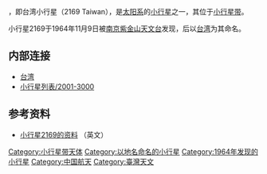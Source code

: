 {{Infobox Planet | discovery=yes | physical_characteristics = yes | bgcolour=#FFFFC0 |
name=2169 Taiwan 
| discoverer=[[南京|南京]][[紫金山天文台|紫金山天文台]]
| discovered=November 9,1964
| mp_name = 
| alt_names=1964 VP1
| mp_category=[[小行星带|小行星带]] 
| epoch=[[November_30|November 30]], 2008 ([[Julian_day|JD]] 2454800.5)
| semimajor=2.7870554AU
| perihelion=2.6415823AU 
| aphelion=2.9325285AU
| eccentricity=0.0521960
| period=1699.4830550d (4.65[[Julian_year_(astronomy)|a]])
| inclination=1.52951°
| asc_node=71.89265°
| arg_peri=357.51229°
| mean_anomaly=160.86340°
 | image                    = [[File:Celestia_2169_Taiwan_orbit.png|300px]]
 | caption                  = 於[[Celestia|Celestia]]中模擬的小行星2169軌道
| dimensions = 16.81km 
| mass = 
| density = 
| surface_grav = 
| escape_velocity = 
| sidereal_day = 
| axial_tilt = 
| pole_ecliptic_lat = 
| pole_ecliptic_lon = 
| albedo = 0.0991
| spectral_type = C
| abs_magnitude = 12.0
}}
'''{{BASEPAGENAME}}'''，即台湾小行星（2169 Taiwan），是[[太阳系|太阳系]]的[[小行星|小行星]]之一，其位于[[小行星带|小行星带]]。

小行星2169于1964年11月9日被[[南京|南京]][[紫金山天文台|紫金山天文台]]发现，后以[[台湾|台湾]]为其命名。

== 内部连接 ==
* [[台湾|台湾]]
* [[小行星列表/2001-3000|小行星列表/2001-3000]]

== 参考资料 ==
* [http://ssd.jpl.nasa.gov/sbdb.cgi?sstr=2169+Taiwan 小行星2169的资料] {{Wayback|url=http://ssd.jpl.nasa.gov/sbdb.cgi?sstr=2169+Taiwan |date=20120309083325 }} （英文）

{{beltasteroid-stub}}
{{Minor Planet Number|[[小行星2168|小行星2168]]|[[小行星2170|小行星2170]]}}

[[Category:小行星带天体|Category:小行星带天体]]
[[Category:以地名命名的小行星|Category:以地名命名的小行星]]
[[Category:1964年发现的小行星|Category:1964年发现的小行星]]
[[Category:中国航天|Category:中国航天]]
[[Category:臺灣天文|Category:臺灣天文]]